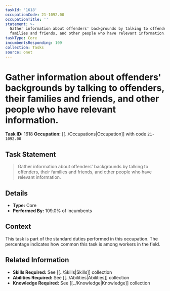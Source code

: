 ```yaml
---
taskId: '1618'
occupationCode: 21-1092.00
occupationTitle: ''
statement: >-
  Gather information about offenders' backgrounds by talking to offenders, their
  families and friends, and other people who have relevant information.
taskType: Core
incumbentsResponding: 109
collection: Tasks
source: onet
---
```

# Gather information about offenders' backgrounds by talking to offenders, their families and friends, and other people who have relevant information.

**Task ID:** 1618
**Occupation:** [[../Occupations|Occupation]] with code `21-1092.00`

## Task Statement

> Gather information about offenders' backgrounds by talking to offenders, their families and friends, and other people who have relevant information.

## Details

- **Type:** Core
- **Performed By:** 109.0% of incumbents

## Context

This task is part of the standard duties performed in this occupation. The percentage indicates how common this task is among workers in the field.

## Related Information

- **Skills Required:** See [[../Skills|Skills]] collection
- **Abilities Required:** See [[../Abilities|Abilities]] collection
- **Knowledge Required:** See [[../Knowledge|Knowledge]] collection
